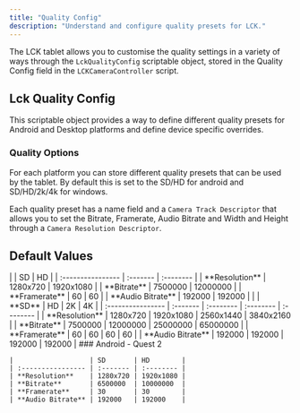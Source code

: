```yaml
---
title: "Quality Config"
description: "Understand and configure quality presets for LCK."
---
```


The LCK tablet allows you to customise the quality settings in a variety of ways through the `LckQualityConfig` scriptable object, stored in the Quality Config field in the `LCKCameraController` script.

## Lck Quality Config

This scriptable object provides a way to define different quality presets for Android and Desktop platforms and define device specific overrides.

### Quality Options

For each platform you can store different quality presets that can be used by the tablet. By default this is set to the SD/HD for android and SD/HD/2k/4k for windows.

Each quality preset has a name field and a `Camera Track Descriptor` that allows you to set the Bitrate, Framerate, Audio Bitrate and Width and Height through a `Camera Resolution Descriptor`.

## Default Values

<AccordionGroup>
  <Accordion title="Android" defaultOpen>
    |                   | SD       | HD        |
    | :---------------- | :------- | :-------- |
    | **Resolution**    | 1280x720 | 1920x1080 |
    | **Bitrate**       | 7500000  | 12000000  |
    | **Framerate**     | 60       | 60        |
    | **Audio Bitrate** | 192000   | 192000    |
  </Accordion>
  <Accordion title="Desktop" defaultOpen>
    |                   | **SD**   | HD        | 2K        | 4K        |
    | :---------------- | :------- | :-------- | :-------- | :-------- |
    | **Resolution**    | 1280x720 | 1920x1080 | 2560x1440 | 3840x2160 |
    | **Bitrate**       | 7500000  | 12000000  | 25000000  | 65000000  |
    | **Framerate**     | 60       | 60        | 60        | 60        |
    | **Audio Bitrate** | 192000   | 192000    | 192000    | 192000    |
  </Accordion>
  <Accordion title="Overrides" defaultOpen="false">
    ### Android - Quest 2

    |                   | SD       | HD        |
    | :---------------- | :------- | :-------- |
    | **Resolution**    | 1280x720 | 1920x1080 |
    | **Bitrate**       | 6500000  | 10000000  |
    | **Framerate**     | 30       | 30        |
    | **Audio Bitrate** | 192000   | 192000    |
  </Accordion>
</AccordionGroup>